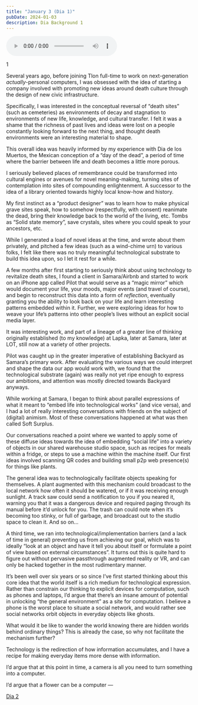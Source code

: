 ```yaml
---
title: "January 3 (Dia 1)"
pubDate: 2024-01-03
description: Dia Background 1
---
```


<audio controls preload>
  <source
    src="https://oleaceae.saga-owl.ts.net/sound/dia-1.mp3"
    type="audio/mpeg"
  />
  Your browser does not support the audio element.
</audio>

1

Several years ago, before joining Tlon full-time to work on next-generation _actually_-personal computers, I was obsessed with the idea of starting a company involved with promoting new ideas around death culture through the design of new civic infrastructure.

Specifically, I was interested in the conceptual reversal of “death sites” (such as cemeteries) as environments of decay and stagnation to environments of new life, knowledge, and cultural transfer. I felt it was a shame that the richness of past lives and ideas were lost on a people constantly looking forward to the next thing, and thought death environments were an interesting material to shape.

This overall idea was heavily informed by my experience with Dia de los Muertos, the Mexican conception of a “day of the dead”, a period of time where the barrier between life and death becomes a little more porous.

I seriously believed places of remembrance could be transformed into cultural engines or avenues for novel meaning-making, turning sites of contemplation into sites of compounding enlightenment. A successor to the idea of a library oriented towards highly local know-how and history.

My first instinct as a “product designer” was to learn how to make physical grave sites speak, how to somehow (respectfully, with consent) reanimate the dead, bring their knowledge back to the world of the living, etc. Tombs as “Solid state memory”, save crystals, sites where you could speak to your ancestors, etc.

While I generated a load of novel ideas at the time, and wrote about them privately, and pitched a few ideas (such as a wind-chime urn) to various folks, I felt like there was no truly meaningful technological substrate to build this idea upon, so I let it rest for a while.

A few months after first starting to seriously think about using technology to revitalize death sites, I found a client in Samara/Airbnb and started to work on an iPhone app called Pilot that would serve as a “magic mirror” which would document your life, your moods, major events (and travel of course), and begin to reconstruct this data into a form of _reflection_, eventually granting you the ability to look back on your life and learn interesting patterns embedded within it. Further, we were exploring ideas for how to weave your life’s patterns into other people’s lives without an explicit social media layer.

It was interesting work, and part of a lineage of a greater line of thinking originally established (to my knowledge) at Lapka, later at Samara, later at LOT, still now at a variety of other projects.

Pilot was caught up in the greater imperative of establishing Backyard as Samara’s primary work. After evaluating the various ways we could interpret and shape the data our app would work with, we found that the technological substrate (again) was really not yet ripe enough to express our ambitions, and attention was mostly directed towards Backyard anyways.

While working at Samara, I began to think about parallel expressions of what it meant to “embed life into technological works” (and vice versa), and I had a lot of really interesting conversations with friends on the subject of (digital) animism. Most of these conversations happened at what was then called Soft Surplus.

Our conversations reached a point where we wanted to apply some of these diffuse ideas towards the idea of embedding “social life” into a variety of objects in our shared warehouse studio space, such as recipes for meals within a fridge, or steps to use a machine within the machine itself. Our first ideas involved scanning QR codes and building small p2p web presence(s) for things like plants.

The general idea was to technologically facilitate objects speaking for themselves. A plant augmented with this mechanism could broadcast to the local network how often it should be watered, or if it was receiving enough sunlight. A track saw could send a notification to you if you neared it, warning you that it was a dangerous device and required paging through its manual before it’d unlock for you. The trash can could note when it’s becoming too stinky, or full of garbage, and broadcast out to the studio space to clean it. And so on...

A third time, we ran into technological/implementation barriers (and a lack of time in general) preventing us from achieving our goal, which was to ideally “look at an object and have it tell you about itself or formulate a point of view based on external circumstances”. It turns out this is quite hard to figure out without pervasive passthrough augmented reality or VR, and can only be hacked together in the most rudimentary manner.

It’s been well over six years or so since I’ve first started thinking about this core idea that the world itself is a rich medium for technological expression. Rather than constrain our thinking to explicit devices for computation, such as phones and laptops, I’d argue that there’s an insane amount of potential in unlocking “the general environment” as a site for computation. I believe a phone is the worst place to situate a social network, and would rather see social networks orbit objects in everyday objects like ghosts.

What would it be like to wander the world knowing there are hidden worlds behind ordinary things? This is already the case, so why not facilitate the mechanism further?

Technology is the redirection of how information accumulates, and I have a recipe for making everyday items more dense with information.

I’d argue that at this point in time, a camera is all you need to turn something into a computer.

I’d argue that a flower can be a computer —

[Dia 2](/writing/231215)
